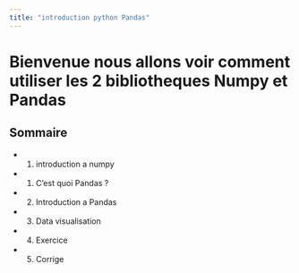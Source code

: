 ```yaml
---
title: "introduction python Pandas"
---
```


# Bienvenue nous allons voir comment utiliser les 2 bibliotheques Numpy et Pandas

## Sommaire 

- 1. introduction a numpy
- 1. C'est quoi Pandas ?
- 2. Introduction a Pandas
- 3. Data visualisation 
- 4. Exercice 
- 5. Corrige


